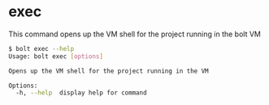 
<Meta pageTitle="exec | bolt-framework" description="Run Docker containers, child processes, or even encapsulate your entire project within a VM, all under one unified API." />





# exec

This command opens up the VM shell for the project running in the bolt VM

```bash
$ bolt exec --help
Usage: bolt exec [options]

Opens up the VM shell for the project running in the VM

Options:
  -h, --help  display help for command
```
